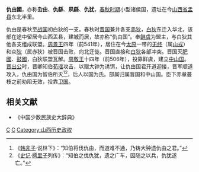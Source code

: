 {{周代诸侯国
|国名=仇由國
|国君姓氏=
|爵位=
|国都=今[[山西省|山西省]][[盂县|盂县]]东北半里
|分封者=
|始祖=
|建国年=
|灭亡年=
|灭亡原因=亡于[[晋国|晋国]]
|史书记载=《[[史记|史记]]·樗里子列传》
}}
'''仇由國'''，亦称'''厹由'''、'''仇繇'''、'''夙繇'''、'''仇犹'''，[[春秋时期|春秋时期]]小型诸侯国，遗址在今[[山西省|山西省]][[盂县|盂县]]东北半里。

仇由是春秋至[[战国|战国]]初白狄的一支。春秋时[[晋国|晋国]]兼并各支[[赤狄|赤狄]]，[[白狄|白狄]]东迁入华北，该部在途中留居今山西盂县，建城而居，故亦称“仇由国”。奉[[鲜虞|鲜虞]]为盟主，与白狄其他各支组成联盟。[[周景王|周景王]]四年（前541年），居住在今[[太原|太原]]一带的[[无终|无终]]（属[[山戎|山戎]]）和众[[狄|狄]]（属赤狄）被晋国击败，向北迁徙。晋国直接和[[白狄|白狄]]各部冲突。晋国灭[[肥國_(春秋)|肥國]]、[[鼓國|鼓國]]，白狄联盟瓦解。[[周敬王|周敬王]]十四年（前506年），投靠鲜虞，建立[[中山国|中山国]]。[[晋出公|晋出公]]时，晋卿知伯[[荀瑶|荀瑶]]攻击，以赠大钟为诱饵，让仇由国君开道迎接，晋军顺道攻入，仇由国为智伯所灭<ref>《[[韩非子|韩非子]]·说林下》：“知伯将伐仇由，而道难不通，乃铸大钟遗仇由之君。”</ref><ref>《[[史记|史记]]·[[樗里子|樗里子]]列传》：“知伯之伐仇犹，遗之广车，因随之以兵，仇犹遂亡。”</ref>，后人以国为氏。部属归属晋国和中山国。臣下赤章蔓枝之前劝阻无效，投靠[[卫国|卫国]]。
==相关文献==
{{reflist}}
*《中国少数民族史大辞典》
{{周代諸侯列國}}

[[Category:周代诸侯国|C]]
[[Category:春秋时期的国家|C]]
[[Category:山西历史政权|Category:山西历史政权]]